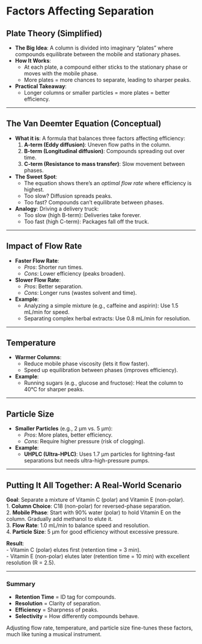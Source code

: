 # Factors Affecting Separation

## Plate Theory (Simplified)
- **The Big Idea**: A column is divided into imaginary “plates” where compounds equilibrate between the mobile and stationary phases.  
- **How It Works**:  
  - At each plate, a compound either sticks to the stationary phase or moves with the mobile phase.  
  - More plates = more chances to separate, leading to sharper peaks.  
- **Practical Takeaway**:  
  - Longer columns or smaller particles = more plates = better efficiency.  

---

## The Van Deemter Equation (Conceptual)  
- **What it is**: A formula that balances three factors affecting efficiency:  
  1. **A-term (Eddy diffusion)**: Uneven flow paths in the column.  
  2. **B-term (Longitudinal diffusion)**: Compounds spreading out over time.  
  3. **C-term (Resistance to mass transfer)**: Slow movement between phases.  
- **The Sweet Spot**:  
  - The equation shows there’s an *optimal flow rate* where efficiency is highest.  
  - Too slow? Diffusion spreads peaks.  
  - Too fast? Compounds can’t equilibrate between phases.  
- **Analogy**: Driving a delivery truck:  
  - Too slow (high B-term): Deliveries take forever.  
  - Too fast (high C-term): Packages fall off the truck.  

---

## Impact of Flow Rate  
- **Faster Flow Rate**:  
  - *Pros*: Shorter run times.  
  - *Cons*: Lower efficiency (peaks broaden).  
- **Slower Flow Rate**:  
  - *Pros*: Better separation.  
  - *Cons*: Longer runs (wastes solvent and time).  
- **Example**:  
  - Analyzing a simple mixture (e.g., caffeine and aspirin): Use 1.5 mL/min for speed.  
  - Separating complex herbal extracts: Use 0.8 mL/min for resolution.  

---

## Temperature
- **Warmer Columns**:  
  - Reduce mobile phase viscosity (lets it flow faster).  
  - Speed up equilibration between phases (improves efficiency).  
- **Example**:  
  - Running sugars (e.g., glucose and fructose): Heat the column to 40°C for sharper peaks.  

---

## Particle Size  
- **Smaller Particles** (e.g., 2 µm vs. 5 µm):  
  - *Pros*: More plates, better efficiency.  
  - *Cons*: Require higher pressure (risk of clogging).  
- **Example**:  
  - **UHPLC (Ultra-HPLC)**: Uses 1.7 µm particles for lightning-fast separations but needs ultra-high-pressure pumps.  

---

## Putting It All Together: A Real-World Scenario

**Goal**: Separate a mixture of Vitamin C (polar) and Vitamin E (non-polar).  
1. **Column Choice**: C18 (non-polar) for reversed-phase separation.  
2. **Mobile Phase**: Start with 90% water (polar) to hold Vitamin E on the column. Gradually add methanol to elute it.  
3. **Flow Rate**: 1.0 mL/min to balance speed and resolution.  
4. **Particle Size**: 5 µm for good efficiency without excessive pressure.  

**Result**:  
- Vitamin C (polar) elutes first (retention time = 3 min).  
- Vitamin E (non-polar) elutes later (retention time = 10 min) with excellent resolution (R = 2.5).  

---

### Summary 
- **Retention Time** = ID tag for compounds.  
- **Resolution** = Clarity of separation.  
- **Efficiency** = Sharpness of peaks.  
- **Selectivity** = How differently compounds behave.  

Adjusting flow rate, temperature, and particle size fine-tunes these factors, much like tuning a musical instrument.  
 